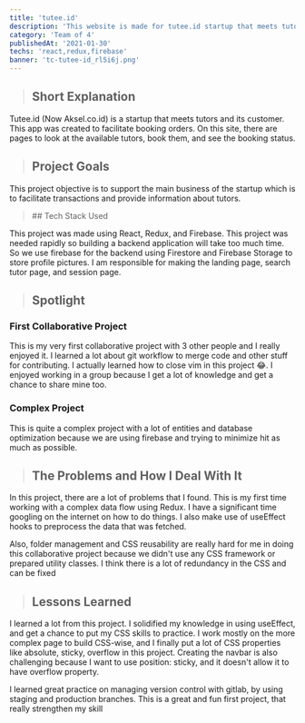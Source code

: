 ```yaml
---
title: 'tutee.id'
description: 'This website is made for tutee.id startup that meets tutors from universities with customers.'
category: 'Team of 4'
publishedAt: '2021-01-30'
techs: 'react,redux,firebase'
banner: 'tc-tutee-id_rl5i6j.png'
---
```


> ## Short Explanation

Tutee.id (Now Aksel.co.id) is a startup that meets tutors and its customer. This app was created to facilitate booking orders. On this site, there are pages to look at the available tutors, book them, and see the booking status.

> ## Project Goals

This project objective is to support the main business of the startup
which is to facilitate transactions and provide information about
tutors.

<blockquote className='with-icons'>
  ## Tech Stack Used
  <div class='not-prose mt-2'>
    <TechIcons techs={['react', 'redux', 'firebase']} />
  </div>
</blockquote>

This project was made using React, Redux, and Firebase. This project
was needed rapidly so building a backend application will take too
much time. So we use firebase for the backend using Firestore and
Firebase Storage to store profile pictures. I am responsible for
making the landing page, search tutor page, and session page.

<SplitImage>
  <Split>
    <CloudinaryImg
      className='!mb-0'
      mdx
      publicId='theodorusclarence/tutee-id/tutee-1_jhx3st'
      alt='tutee-1'
      width={800}
      height={2709}
    />
  </Split>
  <Split>
    <CloudinaryImg
      className='!mb-0'
      mdx
      publicId='theodorusclarence/tutee-id/tutee-2_dvybsa'
      alt='tutee-2'
      width={800}
      height={1001}
    />
    <CloudinaryImg
      mdx
      publicId='theodorusclarence/tutee-id/tutee-3_ikgyzz'
      alt='tutee-3'
      width={800}
      height={1067}
    />
    <CloudinaryImg
      mdx
      publicId='theodorusclarence/tutee-id/tutee-4_wxgcnh'
      alt='tutee-4'
      width={800}
      height={442}
    />
  </Split>
</SplitImage>

<CloudinaryImg
  mdx
  publicId='theodorusclarence/tutee-id/gif1_adhmgj'
  alt='gif1'
  width={640}
  height={355}
/>

<CloudinaryImg
  mdx
  publicId='theodorusclarence/tutee-id/gif2_xnzoel'
  alt='gif2'
  width={640}
  height={355}
/>

> ## Spotlight

### First Collaborative Project

This is my very first collaborative project with 3 other people and I
really enjoyed it. I learned a lot about git workflow to merge code
and other stuff for contributing. I actually learned how to close vim
in this project 😂. I enjoyed working in a group because I get a lot
of knowledge and get a chance to share mine too.

### Complex Project

This is quite a complex project with a lot of entities and database
optimization because we are using firebase and trying to minimize hit
as much as possible.

> ## The Problems and How I Deal With It

In this project, there are a lot of problems that I found. This is my
first time working with a complex data flow using Redux. I have a
significant time googling on the internet on how to do things. I also
make use of useEffect hooks to preprocess the data that was fetched.

Also, folder management and CSS reusability are really hard for me in
doing this collaborative project because we didn't use any CSS
framework or prepared utility classes. I think there is a lot of
redundancy in the CSS and can be fixed

> ## Lessons Learned

I learned a lot from this project. I solidified my knowledge in using
useEffect, and get a chance to put my CSS skills to practice. I work
mostly on the more complex page to build CSS-wise, and I finally put a
lot of CSS properties like absolute, sticky, overflow in this project.
Creating the navbar is also challenging because I want to use
position: sticky, and it doesn't allow it to have overflow property.

I learned great practice on managing version control with gitlab, by
using staging and production branches. This is a great and fun first
project, that really strengthen my skill
